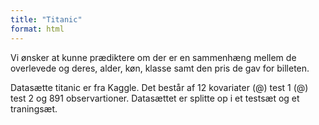 ```yaml
---
title: "Titanic"
format: html
---
```


Vi ønsker at kunne prædiktere om der er en sammenhæng mellem de overlevede og deres, alder, køn, klasse samt den pris de gav for billeten. 

Datasætte titanic er fra Kaggle. Det består af 12 kovariater
(@) test 1
(@) test 2
og 891 observartioner. 
Datasættet er splitte op i et testsæt og et traningsæt. 
